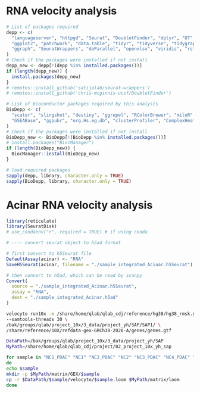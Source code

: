 # RNA velocity analysis
```r
# List of packages required
depp <- c(
  "languageserver", "httpgd", "Seurat", "DoubletFinder", "dplyr", "DT", "lme4", "wesanderson",
  "ggplot2", "patchwork", "data.table", "tidyr", "tidyverse", "tidygraph", "circlize",
  "ggraph", "SeuratWrappers", "doParallel", "openxlsx", "viridis", "rstatix", "paletteer"
)
# Check if the packages were installed if not install
depp_new <- depp[!(depp %in% installed.packages())]
if (length(depp_new)) {
  install.packages(depp_new)
}
# remotes::install_github('satijalab/seurat-wrappers')
# remotes::install_github('chris-mcginnis-ucsf/DoubletFinder')

# List of bioconductor packages required by this analysis
BioDepp <- c(
  "scater", "slingshot", "destiny", "ggrepel", "RColorBrewer", "miloR", "hypeR",
  "GSEABase", "ggpubr", "org.Hs.eg.db", "clusterProfiler", "ComplexHeatmap"
)
# Check if the packages were installed if not install
BioDepp_new <- BioDepp[!(BioDepp %in% installed.packages())]
# install.packages("BiocManager")
if (length(BioDepp_new)) {
  BiocManager::install(BioDepp_new)
}

# load required packages
sapply(depp, library, character.only = TRUE)
sapply(BioDepp, library, character.only = TRUE)
```





# Acinar RNA velocity analysis
```r
library(reticulate)
library(SeuratDisk)
# use_condaenv("r", required = TRUE) # if using conda

# ---- convert seurat object to h5ad format

# first convert to h5Seurat file
DefaultAssay(acinar) <- "RNA"
SaveH5Seurat(acinar, filename = "./sample_integrated_Acinar.h5Seurat")

# then convert to h5ad, which can be read by scanpy
Convert(
  source = "./sample_integrated_Acinar.h5Seurat",
  assay = "RNA",
  dest = "./sample_integrated_Acinar.h5ad"
)
```

```bash
velocyto run10x -m /share/home/qlab/qlab_cdj/reference/hg38/hg38_rmsk.gtf \
--samtools-threads 30 \
/bak/groups/qlab/project_10x/3_data/project_yh/SAP/SAP1/ \
/share/reference/10X/refdata-gex-GRCh38-2020-A/genes/genes.gtf
```

```bash
DataPath=/bak/groups/qlab/project_10x/3_data/project_yh/SAP
MyPath=/share/home/qlab/qlab_cdj/project/02_project_10x_yh_sap

for sample in "NC1_PDAC" "NC1" "NC2_PDAC" "NC2" "NC3_PDAC" "NC4_PDAC" "NC5_PDAC" "NC6_PDAC" "NC7_PDAC" "NC8_PDAC" "NC9_PDAC" "NC10_PDAC" "NC11_PDAC" "SAP1" "SAP2" "SAP3" "SAP4" "SAP5" "SAP6" "SAP7" "SAP8" 
do
echo $sample
mkdir -p $MyPath/matrix/GEX/$sample
cp -r $DataPath/$sample/velocyto/$sample.loom $MyPath/matrix/loom
done
```